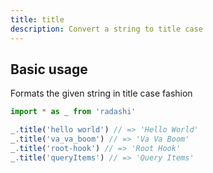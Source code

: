 ```yaml
---
title: title
description: Convert a string to title case
---
```


## Basic usage

Formats the given string in title case fashion

```ts
import * as _ from 'radashi'

_.title('hello world') // => 'Hello World'
_.title('va_va_boom') // => 'Va Va Boom'
_.title('root-hook') // => 'Root Hook'
_.title('queryItems') // => 'Query Items'
```
